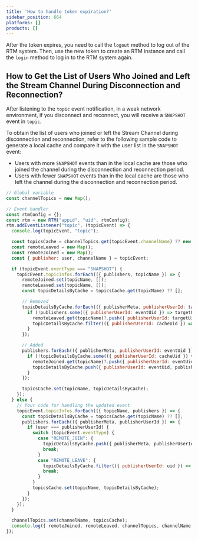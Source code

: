 ```yaml
---
title: 'How to handle token expiration?'
sidebar_position: 664
platforms: []
products: []
---
```



After the token expires, you need to call the `logout` method to log out of the RTM system. Then, use the new token to create an RTM instance and call the `login` method to log in to the RTM system again.

## How to Get the List of Users Who Joined and Left the Stream Channel During Disconnection and Reconnection?

After listening to the `topic` event notification, in a weak network environment, if you disconnect and reconnect, you will receive a `SNAPSHOT` event in `topic`.

To obtain the list of users who joined or left the Stream Channel during disconnection and reconnection, refer to the following sample code to generate a local cache and compare it with the user list in the `SNAPSHOT` event:
- Users with more `SNAPSHOT` events than in the local cache are those who joined the channel during the disconnection and reconnection period.
- Users with fewer `SNAPSHOT` events than in the local cache are those who left the channel during the disconnection and reconnection period.

```javascript
// Global variable
const channelTopics = new Map();

// Event handler
const rtmConfig = {};
const rtm = new RTM("appid", "uid", rtmConfig);
rtm.addEventListener("topic", (topicEvent) => {
  console.log(topicEvent, "topic");

  const topicsCache = channelTopics.get(topicEvent.channelName) ?? new Map();
  const remoteLeaved = new Map();
  const remoteJoined = new Map();
  const { publisher: user, channelName } = topicEvent;

  if (topicEvent.eventType === "SNAPSHOT") {
    topicEvent.topicInfos.forEach(({ publishers, topicName }) => {
      remoteJoined.set(topicName, []);
      remoteLeaved.set(topicName, []);
      const topicDetailsByCache = topicsCache.get(topicName) ?? [];

      // Removed
      topicDetailsByCache.forEach(({ publisherMeta, publisherUserId: targetUid }) => {
        if (!publishers.some(({ publisherUserId: eventUid }) => targetUid === eventUid)) {
          remoteLeaved.get(topicName)?.push({ publisherUserId: targetUid, publisherMeta });
          topicDetailsByCache.filter(({ publisherUserId: cacheUid }) => cacheUid !== targetUid);
        }
      });

      // Added
      publishers.forEach(({ publisherMeta, publisherUserId: eventUid }) => {
        if (!topicDetailsByCache.some(({ publisherUserId: cacheUid }) => eventUid === cacheUid)) {
          remoteJoined.get(topicName)?.push({ publisherUserId: eventUid, publisherMeta });
          topicDetailsByCache.push({ publisherUserId: eventUid, publisherMeta });
        }
      });

      topicsCache.set(topicName, topicDetailsByCache);
    });
  } else {
    // Your code for handling the updated event
    topicEvent.topicInfos.forEach(({ topicName, publishers }) => {
      const topicDetailsByCache = topicsCache.get(topicName) ?? [];
      publishers.forEach(({ publisherMeta, publisherUserId }) => {
        if (user === publisherUserId) {
          switch (topicEvent.eventType) {
            case "REMOTE_JOIN": {
              topicDetailsByCache.push({ publisherMeta, publisherUserId });
              break;
            }
            case "REMOTE_LEAVE": {
              topicDetailsByCache.filter(({ publisherUserId: uid }) => uid !== publisherUserId);
              break;
            }
          }
          topicsCache.set(topicName, topicDetailsByCache);
        }
      });
    });
  }

  channelTopics.set(channelName, topicsCache);
  console.log({ remoteJoined, remoteLeaved, channelTopics, channelName }, "topic diff for debug");
});
```
